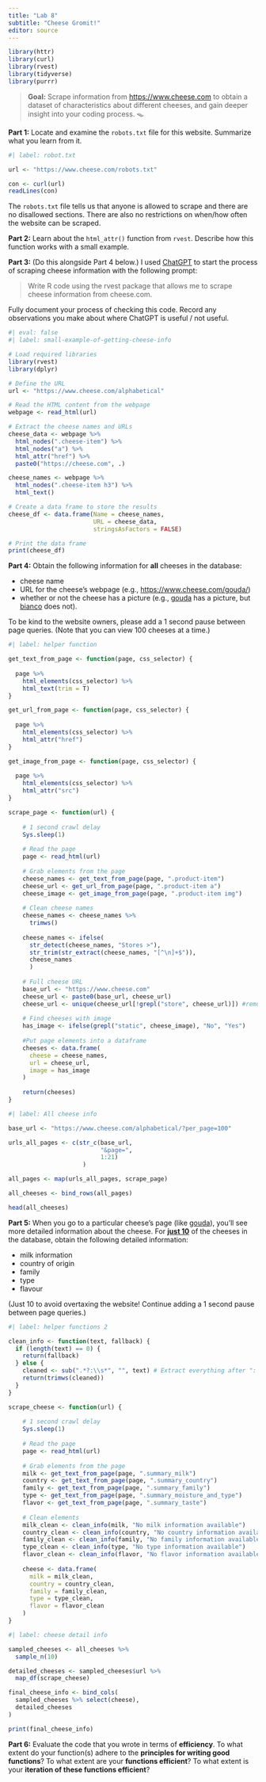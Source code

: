 ```yaml
---
title: "Lab 8"
subtitle: "Cheese Gromit!"
editor: source
---
```


```r
library(httr)
library(curl)
library(rvest)
library(tidyverse)
library(purrr)
```


> **Goal:** Scrape information from <https://www.cheese.com> to obtain a dataset
> of characteristics about different cheeses, and gain deeper insight into your
> coding process. 🪤

**Part 1:** Locate and examine the `robots.txt` file for this website. Summarize
what you learn from it.

```r
#| label: robot.txt

url <- "https://www.cheese.com/robots.txt"

con <- curl(url)
readLines(con)
```

The `robots.txt` file tells us that anyone is allowed to scrape and there are no disallowed sections. There are also no restrictions on when/how often the website can be scraped. 


**Part 2:** Learn about the `html_attr()` function from `rvest`. Describe how
this function works with a small example.

**Part 3:** (Do this alongside Part 4 below.) I 
used [ChatGPT](https://chat.openai.com/chat) to start the process of scraping
cheese information with the following prompt:

> Write R code using the rvest package that allows me to scrape cheese
> information from cheese.com.

Fully document your process of checking this code. Record any observations you
make about where ChatGPT is useful / not useful.

```r
#| eval: false
#| label: small-example-of-getting-cheese-info

# Load required libraries
library(rvest)
library(dplyr)

# Define the URL
url <- "https://www.cheese.com/alphabetical"

# Read the HTML content from the webpage
webpage <- read_html(url)

# Extract the cheese names and URLs
cheese_data <- webpage %>%
  html_nodes(".cheese-item") %>%
  html_nodes("a") %>%
  html_attr("href") %>%
  paste0("https://cheese.com", .)

cheese_names <- webpage %>%
  html_nodes(".cheese-item h3") %>%
  html_text()

# Create a data frame to store the results
cheese_df <- data.frame(Name = cheese_names,
                        URL = cheese_data,
                        stringsAsFactors = FALSE)

# Print the data frame
print(cheese_df)
```

**Part 4:** Obtain the following information for **all** cheeses in the
database:

-   cheese name
-   URL for the cheese's webpage (e.g., <https://www.cheese.com/gouda/>)
-   whether or not the cheese has a picture (e.g., 
[gouda](https://www.cheese.com/gouda/) has a picture, but 
[bianco](https://www.cheese.com/bianco/) does not).

To be kind to the website owners, please add a 1 second pause between page
queries. (Note that you can view 100 cheeses at a time.)

```r
#| label: helper function

get_text_from_page <- function(page, css_selector) {
    
  page %>%
    html_elements(css_selector) %>%
    html_text(trim = T)
}

get_url_from_page <- function(page, css_selector) {
    
  page %>%
    html_elements(css_selector) %>%
    html_attr("href")
}

get_image_from_page <- function(page, css_selector) {
    
  page %>%
    html_elements(css_selector) %>%
    html_attr("src")
}

scrape_page <- function(url) {
    
    # 1 second crawl delay
    Sys.sleep(1)
    
    # Read the page
    page <- read_html(url)
    
    # Grab elements from the page
    cheese_names <- get_text_from_page(page, ".product-item")
    cheese_url <- get_url_from_page(page, ".product-item a")
    cheese_image <- get_image_from_page(page, ".product-item img")
    
    # Clean cheese names
    cheese_names <- cheese_names %>%
      trimws()
    
    cheese_names <- ifelse(
      str_detect(cheese_names, "Stores >"),
      str_trim(str_extract(cheese_names, "[^\n]+$")),
      cheese_names
      )
    
    # Full cheese URL
    base_url <- "https://www.cheese.com"
    cheese_url <- paste0(base_url, cheese_url)
    cheese_url <- unique(cheese_url[!grepl("store", cheese_url)]) #remove store links + duplicates
    
    # Find cheeses with image
    has_image <- ifelse(grepl("static", cheese_image), "No", "Yes")
    
    #Put page elements into a dataframe
    cheeses <- data.frame(
      cheese = cheese_names,
      url = cheese_url,
      image = has_image
    )
    
    return(cheeses)
}

```


```r
#| label: All cheese info

base_url <- "https://www.cheese.com/alphabetical/?per_page=100"

urls_all_pages <- c(str_c(base_url,
                          "&page=",
                          1:21)
                     )

all_pages <- map(urls_all_pages, scrape_page)

all_cheeses <- bind_rows(all_pages)

head(all_cheeses)
```


**Part 5:** When you go to a particular cheese's page (like 
[gouda](https://www.cheese.com/gouda/)), you'll see more detailed information
about the cheese. For [**just 10**]{.underline} of the cheeses in the database,
obtain the following detailed information:

-   milk information
-   country of origin
-   family
-   type
-   flavour

(Just 10 to avoid overtaxing the website! Continue adding a 1 second pause
between page queries.)

```r
#| label: helper functions 2

clean_info <- function(text, fallback) {
  if (length(text) == 0) {
    return(fallback)
  } else {
    cleaned <- sub(".*?:\\s*", "", text) # Extract everything after ": "
    return(trimws(cleaned))
  }
}

scrape_cheese <- function(url) {
    
    # 1 second crawl delay
    Sys.sleep(1)
    
    # Read the page
    page <- read_html(url)
    
    # Grab elements from the page
    milk <- get_text_from_page(page, ".summary_milk")
    country <- get_text_from_page(page, ".summary_country")
    family <- get_text_from_page(page, ".summary_family")
    type <- get_text_from_page(page, ".summary_moisture_and_type")
    flavor <- get_text_from_page(page, ".summary_taste")
    
    # Clean elements
    milk_clean <- clean_info(milk, "No milk information available")
    country_clean <- clean_info(country, "No country information available")
    family_clean <- clean_info(family, "No family information available")
    type_clean <- clean_info(type, "No type information available")
    flavor_clean <- clean_info(flavor, "No flavor information available")
    
    cheese <- data.frame(
      milk = milk_clean,
      country = country_clean,
      family = family_clean,
      type = type_clean,
      flavor = flavor_clean
    )
}
```


```r
#| label: cheese detail info

sampled_cheeses <- all_cheeses %>%
  sample_n(10)

detailed_cheeses <- sampled_cheeses$url %>%
  map_df(scrape_cheese)

final_cheese_info <- bind_cols(
  sampled_cheeses %>% select(cheese),
  detailed_cheeses
)

print(final_cheese_info)
```



**Part 6:** Evaluate the code that you wrote in terms of **efficiency**. To
what extent do your function(s) adhere to the **principles for writing good functions**?
To what extent are your **functions efficient**? To what extent is your 
**iteration of these functions efficient**? 